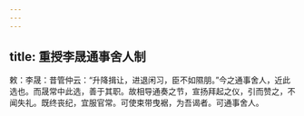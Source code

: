 ```yaml
---
---
---
```

title: 重授李晟通事舍人制
---



敕：李晟：昔管仲云：“升降揖让，进退闲习，臣不如隰朋。”今之通事舍人，近此选也。而晟常中此选，善于其职。故相导通奏之节，宣扬拜起之仪，引而赞之，不闻失礼。既终丧纪，宜服官常。可使束带曳裾，为吾谒者。可通事舍人。